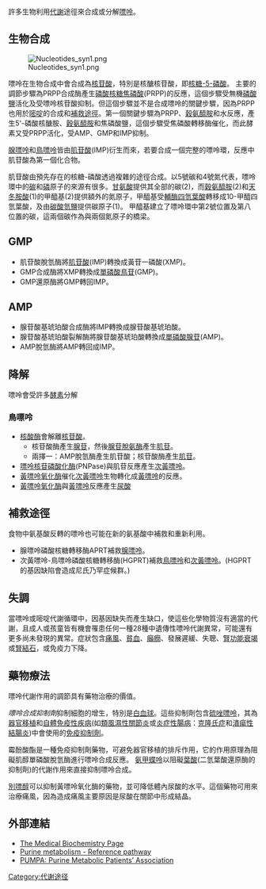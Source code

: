 許多生物利用[[代謝|代謝]]途徑來合成或分解[[嘌呤|嘌呤]]。

==生物合成==
[[Image:Nucleotides_syn1.png|thumb]]

嘌呤在生物合成中會合成為[[核苷酸|核苷酸]]，特別是核醣核苷酸，即[[核糖-5-磷酸|核糖-5-磷酸]]。
主要的調節步驟為PRPP合成酶產生[[磷酸核糖焦磷酸|磷酸核糖焦磷酸]](PRPP)的反應，這個步驟受無機[[磷酸鹽|磷酸鹽]]活化及受嘌呤核苷酸抑制。但這個步驟並不是合成嘌呤的關鍵步驟，因為PRPP也用於[[嘧啶|嘧啶]]的合成和[[補救途徑|補救途徑]]。第一個關鍵步驟為PRPP、[[穀氨醯胺|穀氨醯胺]]和水反應，產生5'-磷酸核醣胺、[[穀氨醯胺|穀氨醯胺]]和焦磷酸鹽，這個步驟受焦磷酸轉移酶催化，而此酵素又受PRPP活化，受AMP、GMP和IMP抑制。

[[腺嘌呤|腺嘌呤]]和[[鳥嘌呤|鳥嘌呤]]皆由[[肌苷酸|肌苷酸]](IMP)衍生而來，若要合成一個完整的嘌呤環，反應中肌苷酸為第一個化合物。

肌苷酸由預先存在的核糖-磷酸透過複雜的途徑合成。以5號碳和4號氮代表，嘌呤環中的[[碳|碳]]和[[磷|磷]]原子的來源有很多。[[甘氨酸|甘氨酸]]提供其全部的碳(2)，而[[穀氨醯胺|穀氨醯胺]](2)和[[天冬胺酸|天冬胺酸]](1)的甲醯基(2)提供額外的氮原子，甲醯基受[[輔酶|輔酶]][[四氫葉酸|四氫葉酸]]轉移成10-甲醯四氫葉酸，及由[[碳酸氫鹽|碳酸氫鹽]]提供碳原子(1)。
甲醯基建立了嘌呤環中第2號位置及第八位置的碳，這兩個碳作為與兩個氮原子的橋梁。

==GMP==
*肌苷酸脫氫酶將[[肌苷酸|肌苷酸]](IMP)轉換成黃苷一磷酸(XMP)。
*GMP合成酶將XMP轉換成[[單磷酸鳥苷|單磷酸鳥苷]](GMP)。
*GMP還原酶將GMP轉回IMP。

==AMP==
*腺苷酸基琥珀酸合成酶將IMP轉換成腺苷酸基琥珀酸。
*腺苷酸基琥珀酸裂解酶將腺苷酸基琥珀酸轉換成[[單磷酸腺苷|單磷酸腺苷]](AMP)。
*AMP脫氫酶將AMP轉回成IMP。

==降解==
嘌呤會受許多[[酵素|酵素]]分解

===鳥嘌呤===
*[[核酸酶|核酸酶]]會解離[[核苷酸|核苷酸]]。
**核苷酸酶產生[[腺苷|腺苷]]，然後[[腺苷脫氨酶|腺苷脫氨酶]]產生[[肌苷|肌苷]]。
**兩擇一：AMP脫氫酶產生肌苷酸；核苷酸酶產生[[肌苷|肌苷]]。
*[[嘌呤核苷磷酸化酶|嘌呤核苷磷酸化酶]](PNPase)與肌苷反應產生[[次黃嘌呤|次黃嘌呤]]。
*[[黃嘌呤氧化酶|黃嘌呤氧化酶]]催化[[次黃嘌呤|次黃嘌呤]]生物轉化成[[黃嘌呤|黃嘌呤]]的反應。
*[[黃嘌呤氧化酶|黃嘌呤氧化酶]]與[[黃嘌呤|黃嘌呤]]反應產生[[尿酸|尿酸]]

==補救途徑==
食物中氨基酸反轉的嘌呤也可能在新的氨基酸中補救和重新利用。

*腺嘌呤磷酸核糖轉移酶APRT補救[[腺嘌呤|腺嘌呤]]。
*次黃嘌呤-鳥嘌呤磷酸核糖轉移酶(HGPRT)補救[[鳥嘌呤|鳥嘌呤]]和[[次黃嘌呤|次黃嘌呤]]。(HGPRT的基因缺陷會造成尼氏乃罕症候群。)

==失調==
當嘌呤或嘧啶代謝循環中，因基因缺失而產生缺口，使這些化學物質沒有適當的代謝，且成人或孩童皆有機會罹患任何一種28種中遺傳性嘌呤代謝異常，可能還有更多尚未發現的異常。症狀包含[[痛風|痛風]]、[[貧血|貧血]]、[[癲癇|癲癇]]、發展遲緩、失聰、[[腎功能衰竭|腎功能衰竭]]或[[腎結石|腎結石]]，或免疫力下降。

==藥物療法==
嘌呤代謝作用的調節具有藥物治療的價值。

''嘌呤合成抑制劑''抑制細胞的增生，特別是[[白血球|白血球]]。這些抑制劑包含[[硫唑嘌呤|硫唑嘌呤]]，其為[[器官移植|器官移植]]和[[自體免疫性疾病|自體免疫性疾病]](如[[類風濕性關節炎|類風濕性關節炎]]或[[炎症性腸病|炎症性腸病]]：[[克隆氏症|克隆氏症]]和[[潰瘍性結腸炎|潰瘍性結腸炎]])中會使用的[[免疫抑制劑|免疫抑制劑]]。

霉酚酸酯是一種免疫抑制劑藥物，可避免器官移植的排斥作用，它的作用原理為阻礙肌醇單磷酸脫氫酶進行嘌呤合成反應。
[[氨甲蝶呤|氨甲蝶呤]]以阻礙[[葉酸|葉酸]](二氫葉酸還原酶的抑制劑)的代謝作用來直接抑制嘌呤合成。

[[別嘌醇|別嘌醇]]可以抑制黃嘌呤氧化酶的藥物，並可降低體內尿酸的水平。這個藥物可用來治療痛風，因為造成痛風主要原因是尿酸在關節中形成結晶。

==外部連結==
*[http://themedicalbiochemistrypage.org/ The Medical Biochemistry Page]{{Wayback|url=http://themedicalbiochemistrypage.org/ |date=20201106232415 }}
* [http://www.genome.jp/kegg/pathway/map/map00230.html Purine metabolism - Reference pathway]{{Wayback|url=http://www.genome.jp/kegg/pathway/map/map00230.html |date=20200921191800 }}
* [http://www.pumpa.org.uk PUMPA: Purine Metabolic Patients’ Association]{{Wayback|url=http://www.pumpa.org.uk/ |date=20201129220700 }}

{{Protein metabolism}}
{{Nucleotide metabolism}}
{{Nucleotide metabolism intermediates}}
[[Category:代谢途径|Category:代谢途径]]